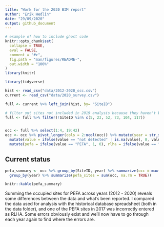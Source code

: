```yaml
---
title: "Work for the 2020 BIM report"
author: "Erik Hedlin"
date: "29/09/2020"
output: github_document
---
```



```r

# example of how to include ghost code
knitr::opts_chunk$set(
  collapse = TRUE,
  eval = FALSE,
  comment = "#>",
  fig.path = "man/figures/README-",
  out.width = "100%"
)
library(knitr)
```

```r
library(tidyverse)

hist <- read_csv("data/2012-2020_occ.csv")
current <- read_csv("data/2020_survey.csv") 


```

```r
full <- current %>% left_join(hist, by= "SiteID")

# filter out sites not included in 2019 analysis because they haven't been occupied since 2011
full <- full %>% filter(!SiteID %in% c(5, 23, 52, 73, 104, 117)) 


occ <- full %>% select(1:4, 19:42) 
occ <- occ %>% pivot_longer(cols = 2:ncol(occ)) %>% mutate(year = str_sub(name, 2,3), survey = str_sub(name, 5,5)) %>% 
  mutate(value = ifelse(value == "not detected" | is.na(value), 0, value)) %>%
  mutate(pefa = ifelse(value == "PEFA", 1, 0), rlha = ifelse(value == "RLHA", 1, 0))

```


## Current status

```r
pefa_summary <- occ %>% group_by(SiteID, year) %>% summarize(occ = max(pefa > 0, na.rm = TRUE)) %>% ungroup() %>% 
  group_by(year) %>% summarize(pefa_sites = sum(occ, na.rm = TRUE)) 


```

```r
knitr::kable(pefa_summary)
```


Summing the occupied sites for PEFA across years (2012 - 2020) reveals some differences between the data and what's been reported. I compared the data used for analysis with the historical database spreadsheet (both in the data folder), and one of the PEFA sites in 2017 was incorrectly entered as RLHA. Some errors obviously exist and we'll now have to go through each year again to find where the errors are.


